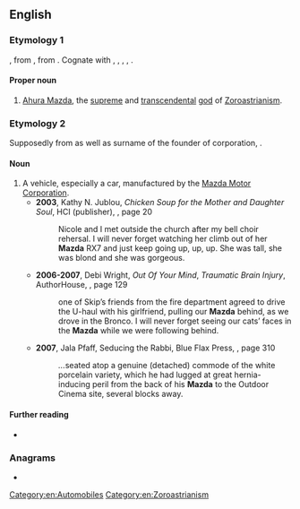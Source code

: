 ==English==

===Etymology 1===
{{translit|en|ae|𐬨𐬀𐬰𐬛𐬁|t=wisdom}}, from {{der|en|iir-pro|*mazdʰáH}}, from {{der|en|ine-pro|*meHndh-||to pay attention to, wisdom}}. Cognate with {{cog|sa|मेधा|tr=medhā́}}, {{cog|grc|μανθάνω}}, {{cog|sq|mund}}, {{cog|got|𐌼𐌿𐌽𐌳𐍉𐌽}}, {{cog|pl|mądry}}.

====Proper noun====
{{en-prop}}

# [[w:Ahura Mazda|Ahura Mazda]], the [[supreme]] and [[transcendental]] [[god]] of [[Zoroastrianism]].

===Etymology 2===
Supposedly from {{m|en|Mazda}} as well as surname of the founder of corporation, {{w|Jujiro Matsuda}}.

====Noun====
{{en-noun}}

# A vehicle, especially a car, manufactured by the [[w:Mazda|Mazda Motor Corporation]].
#* '''2003''', Kathy N. Jublou, ''Chicken Soup for the Mother and Daughter Soul'', HCI (publisher), {{ISBN|075730088X}}, page 20
#*: Nicole and I met outside the church after my bell choir rehersal. I will never forget watching her climb out of her '''Mazda''' RX7 and just keep going up, up, up. She was tall, she was blond and she was gorgeous.
#* '''2006-2007''', Debi Wright, ''Out Of Your Mind'', ''Traumatic Brain Injury'', AuthorHouse, {{ISBN|1434329860}}, page 129
#*: <!--Then -->one of Skip’s friends from the fire department agreed to drive the U-haul with his girlfriend, pulling our '''Mazda''' behind, as we drove in the Bronco. I will never forget seeing our cats’ faces in the '''Mazda''' while we were following behind.
#* '''2007''', Jala Pfaff, Seducing the Rabbi, Blue Flax Press, {{ISBN|0977255808}}, page 310
#*: ''...''seated atop a genuine (detached) commode of the white porcelain variety, which he had lugged at great hernia-inducing peril from the back of his '''Mazda''' to the Outdoor Cinema site, several blocks away.

====Further reading====
* {{pedialite}}

===Anagrams===
* {{anagrams|en|a=aadmz|amaz'd}}

[[Category:en:Automobiles]]
[[Category:en:Zoroastrianism]]